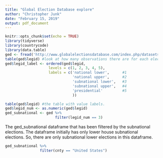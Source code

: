 ---
title: "Global Election Database explore"
author: "Christopher Junk"
date: "February 15, 2019"
output: pdf_document
---

```{r setup, include=FALSE}
knitr::opts_chunk$set(echo = TRUE)
library(tidyverse)
library(countrycode)
library(data.table)
ged <- fread('http://www.globalelectionsdatabase.com/index.php/datasets/download/csv/WOMBAT-1052')
table(ged$legid) #look at how many observations there are for each election type 
ged$legid_label <- ordered(ged$legid,
                    levels = c(1, 2, 3, 4, 5),
                    labels = c('national lower',      #1
                               'national upper',      #2
                               'subnational lower',   #3
                               'subnational upper',   #4
                               'presidential'         #5
                               ))

table(ged$legid) #the table with value labels. 
ged$legid_num <- as.numeric(ged$legid)
ged_subnational <- ged %>% 
                       filter(legid_num == 3)

```

The ged_subnational dataframe that has been filtered by the subnational elections. The dataframe initially has only lower house subnational elections. So, there are only subnational lower elections in this dataframe. 

```{r}
ged_subnational %>%
                filter(cnty == "United States") 
```

